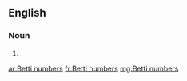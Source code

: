 ==English==

===Noun===
{{head|en}}

# {{plural of|Betti number}}

[[ar:Betti numbers]]
[[fr:Betti numbers]]
[[mg:Betti numbers]]
